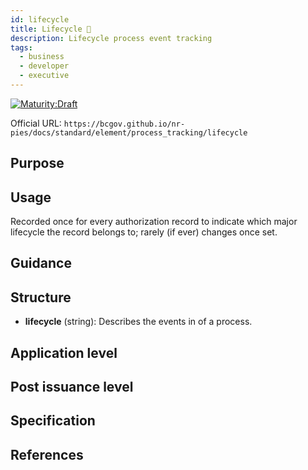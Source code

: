```yaml
---
id: lifecycle
title: Lifecycle 📝
description: Lifecycle process event tracking
tags:
  - business
  - developer
  - executive
---
```




[![Maturity:Draft](https://img.shields.io/badge/Maturity-Planning-orange)](/docs/standard#maturity)

Official URL: `https://bcgov.github.io/nr-pies/docs/standard/element/process_tracking/lifecycle`

## Purpose

## Usage

Recorded once for every authorization record to indicate which major lifecycle the record belongs to; rarely (if ever) changes once set.

## Guidance

## Structure

- **lifecycle** (string): Describes the events in of a process.

## Application level

## Post issuance level

## Specification

## References
